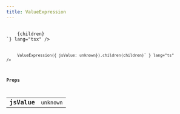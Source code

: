 ```yaml
---
title: ValueExpression
---
```



<Tabs syncKey="component-style">
    <TabItem label="jsx">
        <Code code={`import { ValueExpression } from "@alloy-js/core" 

<ValueExpression jsValue={unknown}>
    {children}
</ValueExpression>`} lang="tsx" />
</TabItem>
<TabItem label="stc">
    <Code code={`import { ValueExpression } from "@alloy-js/core/stc" 

ValueExpression({ jsValue: unknown}).children(children)` } lang="ts" />
</TabItem>
</Tabs>

### Props

<table>
  <tr>
    <td style="text-align: right;font-weight: bold;">jsValue</td>
    <td>
      <Badge text="optional" variant="note" size="small" /> <code>unknown</code>
  
  
  
  
  </td>
  </tr>
</table>